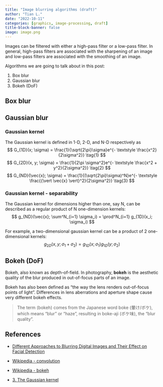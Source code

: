 ```yaml
---
title: "Image blurring algorithms (draft)"
author: "Tian L."
date: "2022-10-11"
categories: [graphics, image-processing, draft]
title-block-banner: false
image: image.png
---
```


Images can be filtered with either a high-pass filter or a low-pass filter. In general, high-pass filters are associated with the sharpening of an image and low-pass filters are associated with the smoothing of an image.

Algorithms we are going to talk about in this post:

1. Box blur
1. Gaussian blur
1. Bokeh (DoF)

## Box blur

## Gaussian blur

### Gaussian kernel
The Gaussian kernel is defined in 1-D, 2-D, and N-D respectively as
$$
G_{1D}(x; \sigma) = \frac{1}{\sqrt{2\pi}\sigma}e^{- \textstyle \frac{x^2}{2\sigma^2}} \tag{1}
$$
$$
G_{2D}(x, y; \sigma) = \frac{1}{2\pi \sigma^2}e^{- \textstyle \frac{x^2 + y^2}{2\sigma^2}} \tag{2}
$$
$$
G_{ND}(\vec{x}; \sigma) = \frac{1}{(\sqrt{2\pi}\sigma)^N}e^{- \textstyle \frac{{\vert \vec{x} \vert}^2}{2\sigma^2}} \tag{3}
$$

### Gaussian kernel - separability
The Gaussian kernel for dimensions higher than one, say N, can be described as a regular product of N one-dimension kernels:
$$
g_{ND}(\vec{x}; \sum^N_{i=1} \sigma_i) = \prod^N_{i=1} g_{1D}(x_i; \sigma_i)
$$

For example, a two-dimensional gaussian kernel can be a product of 2 one-dimensional kernels:
$$
g_{2D}(x, y; \sigma_1 + \sigma_2) = g_{1D}(x; \sigma_1)g_{1D}(y; \sigma_2)
$$

## Bokeh (DoF)
Bokeh, also known as depth-of-field. In photography, **bokeh** is the aesthetic quality of the blur produced in out-of-focus parts of an image.

Bokeh has also been defined as "the way the lens renders out-of-focus points of light". Differences in lens aberrations and aperture shape cause very different bokeh effects.

> The term (bokeh) comes from the Japanese word boke (暈け/ボケ), which means "blur" or "haze", resulting in boke-aji (ボケ味), the "blur quality".

## References
- [Different Approaches to Blurring Digital Images and Their Effect on Facial Detection](https://scholarworks.uark.edu/cgi/viewcontent.cgi?article=1067&context=csceuht)

- [Wikipedia - convolution](https://en.wikipedia.org/wiki/Convolution)

- [Wikipedia - bokeh](https://en.wikipedia.org/wiki/Bokeh)

- [3. The Gaussian kernel](https://pages.stat.wisc.edu/~mchung/teaching/MIA/reading/diffusion.gaussian.kernel.pdf.pdf)